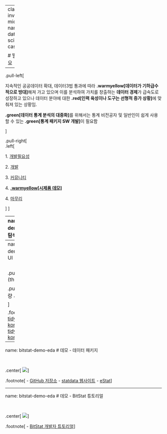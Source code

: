 


---
class: inverse, middle
name: data-science-case

# 발표 개요 

----

.pull-left[

지속적인 공공데이터 확대, 데이터3법 통과에 따라 **.warmyellow[데이터가 기하급수적으로 방대]**해져 가고 있으며 
이를 분석하여 가치를 창출하는 **데이터 경제**가 급속도로 성장하고 있으나 
데이터 분야에 대한 **.red[인력 육성이나 도구는 선형적 증가 상황]**에 맞춰져 있는 상황임.

**.green[데이터 통계 분석의 대중화]**를 위해서는 통계 비전공자 및 일반인이 쉽게 사용할 수 있는 
**.green[통계 패키지 SW 개발]**이 필요함

]
 
.pull-right[   
.left[

1\. [개발필요성](#bitstat-why)

2\. [개발](#bitstat-development)

3\. [커뮤니티](#bitstat-community)

4\. **[.warmyellow[시제품 데모]](#bitstat-demo)**

4\. [마무리](#bitstat-goodbye) 

]
] <!--end of right-column--> 


---
name: bitstat-demo-eda
# 데모 - 탐색적 데이터 분석

<br>

.center[
  <img src="fig/bitstat/openStat_demo.gif" />
]


.footnote[
- 한국 R 사용자회(Tidyverse Korea) - 컨트리뷰톤 2021년 Open UP 오픈 프런티어 "마스터 프런티어" 프로젝트
]


---
name: bitstat-demo-ui
# 데모 - UI

<br>
.pull-left[
## 외양(theme)
.left[
  <img src="fig/bitstat/ui_shinythemes_fonts.gif" />
]
]

.pull-right[
## 통계량 시각화
.right[
  <img src="fig/bitstat/ui_univariate_categorical.gif" />
]

]

.footnote[
- [tidyverse-korea/open_stat](https://github.com/tidyverse-korea/open_stat)
- [tidyverse-korea/open_stat_ui](https://github.com/tidyverse-korea/open_stat_ui)
]


---
name: bitstat-demo-eda
# 데모 - 데이터 패키지

<br>

.center[
  <img src="fig/bitstat/demo-data-package.jpg" />
]


.footnote[
- [GitHub 저장소]((https://github.com/tidyverse-korea/statdata)) 
- [statdata 웹사이트](https://tidyverse-korea.github.io/statdata/) 
- [eStat](http://estat.me/estat/eStat/)
]


---
name: bitstat-demo-eda
# 데모 - BitStat 튜토리얼

<br>

.center[
  <img src="fig/bitstat/demo-tutorial.png" />
]


.footnote[
- [BitStat 개발자 튜토리얼](https://choonghyunryu.github.io/openstat_project/)
]

